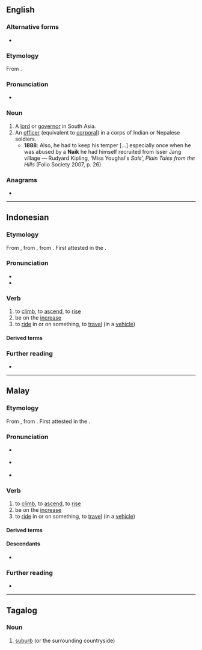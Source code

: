 {{also|Naik}}
==English==

===Alternative forms===
* {{alt|en|nayak|nayaka|naique|naig}}

===Etymology===
From {{cog|sa|नायक||leader, governor}}.

===Pronunciation===
* {{IPA|en|/ˈnɑːɪk/|/ˈneɪɪk/}}

===Noun===
{{en-noun}}

# A [[lord]] or [[governor]] in South Asia.
# An [[officer]] (equivalent to [[corporal]]) in a corps of Indian or Nepalese soldiers.
#* '''1888''': Also, he had to keep his temper [...] especially once when he was abused by a '''Naik''' he had himself recruited from Isser Jang village — Rudyard Kipling, ‘Miss Youghal's ''Sais''’, ''Plain Tales from the Hills'' (Folio Society 2007, p. 26)

===Anagrams===
* {{anagrams|en|a=aikn|Akin|Inka|Kian|akin|kain|kina}}

----

==Indonesian==

===Etymology===
From {{inh|id|ms|naik}}, 
from {{inh|id|ms-cla|}}, from {{inh|id|ms-old|nāyik}}. First attested in the {{w|Kedukan Bukit inscription}}.

===Pronunciation===
* {{IPA|id|[ˈnaɪk̚]}}
* {{hyphenation|id|na|ik}}

===Verb===
{{id-verb}}

# to [[climb]], to [[ascend]], to [[rise]]
# be on the [[increase]]
# to [[ride]] in or on something, to [[travel]] (in a [[vehicle]])

====Derived terms====
{{der4|id|
| kenaikan
| menaik
| menaiki
| menaikkan
| penaikan
|}}
{{der4|id|
| naik ke darat
| naik darat
| naik apel
| naik banding
| naik benang
| naik bertabal
| naik besar
| naik cetak
| naik darah
| naik daun
| naik derajat
| naik geram
| naik haji
| naik hati
| naik kuda hijau
| naik marak
| naik mempelai
| naik merek
| naik mesin
| naik nobat
| naik palak
| naik pangkat
| naik pelamin
| naik pelaminan
| naik pitam
| naik raja
| naik ranjang
| naik rezeki
| naik saksi
| naik setum
| naik takhta
| naik tangan
| naik tidur
| naik turun
|}}

===Further reading===
* {{R:KBBI Daring}}

----

==Malay==

===Etymology===
From {{der|ms|ms-cla|}}, from {{der|ms|ms-old|nāyik}}. First attested in the {{w|Kedukan Bukit inscription}}.

===Pronunciation===
* {{a|Johor-Selangor}} {{IPA|ms|/naeʔ/}}
* {{a|Riau-Lingga}} {{IPA|ms|/naɪʔ/}}
* {{rhymes|ms|aeʔ|eʔ}}

===Verb===
{{ms-verb|j=ناءيق}}

# to [[climb]], to [[ascend]], to [[rise]]
# be on the [[increase]]
# to [[ride]] in or on something, to [[travel]] (in a [[vehicle]])

====Derived terms====
{{ms-der|21|21+31|31+420|40|310|310+121|310+221|310+222|320|320+221|320+222|330}}

====Descendants====
* {{desc|id|naik}}

===Further reading===
* {{R:PRPM}}

----

==Tagalog==

===Noun===
{{tl-noun}}

# [[suburb]] (or the surrounding countryside)